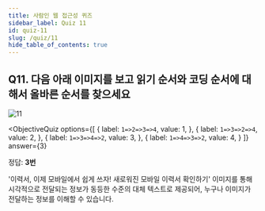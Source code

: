 ```yaml
---
title: 사람인 웹 접근성 퀴즈
sidebar_label: Quiz 11
id: quiz-11
slug: /quiz/11
hide_table_of_contents: true
---
```


## Q11. 다음 아래 이미지를 보고 읽기 순서와 코딩 순서에 대해서 올바른 순서를 찾으세요

![11](/img/a11y/quiz-dir.jpg)


<ObjectiveQuiz
  options={[
    {
      label: `1=>2=>3=>4`,
      value: 1,
    },
    {
      label: `1=>3=>2=>4`,
      value: 2,
    },
    {
      label: `1=>3=>4=>2`,
      value: 3,
    },
    {
      label: `1=>4=>3=>2`,
      value: 4,
    }
  ]}
  answer={3}
> 
<div>
  <p>정답: <strong>3번</strong></p>
  <p>'이력서, 이제 모바일에서 쉽게 쓰자! 새로워진 모바일 이력서 확인하기' 이미지를 통해 시각적으로 전달되는 정보가 동등한 수준의 대체 텍스트로 제공되어, 누구나 이미지가 전달하는 정보를 이해할 수 있습니다.</p>
</div>
  
</ObjectiveQuiz>
